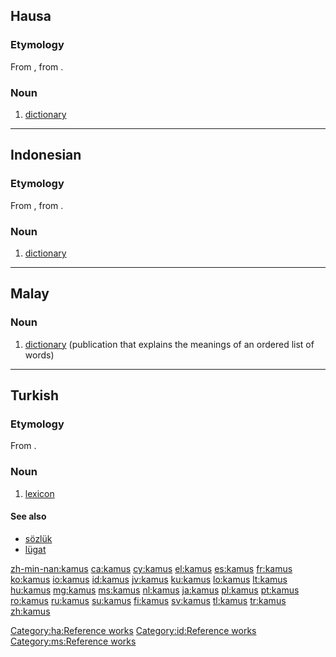 ==Hausa==

===Etymology===
From {{etyl|ar|ha}} {{term|قاموس|tr=qāmūs|sc=Arab|lang=ar}}, from {{etyl|grc|ha}} {{term|ὠκεανός|tr=ōkeanós|sc=polytonic|lang=grc}}.

===Noun===
{{head|ha|noun}}

# [[dictionary]]

[[Category:ha:Reference works]]

----

==Indonesian==

===Etymology===
From {{etyl|ar|id}} {{term|قاموس|tr=qāmūs|sc=Arab|lang=ar}}, from {{etyl|grc|id}} {{term|ὠκεανός|tr=ōkeanós|sc=polytonic|lang=grc}}.

===Noun===
{{head|id|noun}}

# [[dictionary]]

[[Category:id:Reference works]]

----

==Malay==

===Noun===
{{head|ms|noun}}

# [[dictionary]] (publication that explains the meanings of an ordered list of words)

[[Category:ms:Reference works]]

{{tbot entry|Malay|dictionary|2009|January|ms}}

----

==Turkish==

===Etymology===
From {{etyl|ar|tr}} {{term|lang=ar|قاموس|tr=qāmūs}}.

===Noun===
{{head|tr|noun}}

# {{obsolete|lang=tr}} [[lexicon]]

====See also====
* [[sözlük]]
* [[lügat]]

[[zh-min-nan:kamus]]
[[ca:kamus]]
[[cy:kamus]]
[[el:kamus]]
[[es:kamus]]
[[fr:kamus]]
[[ko:kamus]]
[[io:kamus]]
[[id:kamus]]
[[jv:kamus]]
[[ku:kamus]]
[[lo:kamus]]
[[lt:kamus]]
[[hu:kamus]]
[[mg:kamus]]
[[ms:kamus]]
[[nl:kamus]]
[[ja:kamus]]
[[pl:kamus]]
[[pt:kamus]]
[[ro:kamus]]
[[ru:kamus]]
[[su:kamus]]
[[fi:kamus]]
[[sv:kamus]]
[[tl:kamus]]
[[tr:kamus]]
[[zh:kamus]]